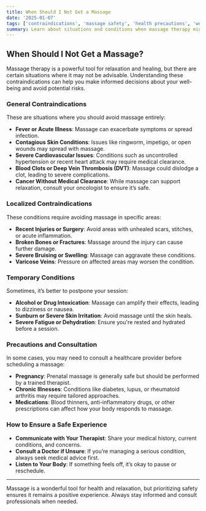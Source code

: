 ```yaml
---
title: When Should I Not Get a Massage
date: '2025-01-07'
tags: ['contraindications', 'massage safety', 'health precautions', 'wellness', 'self-care']
summary: Learn about situations and conditions when massage therapy might not be suitable and how to prioritize your safety and health.
---
```


## When Should I Not Get a Massage?

Massage therapy is a powerful tool for relaxation and healing, but there are certain situations where it may not be advisable. Understanding these contraindications can help you make informed decisions about your well-being and avoid potential risks.

### General Contraindications

These are situations where you should avoid massage entirely:

- **Fever or Acute Illness**: Massage can exacerbate symptoms or spread infection.
- **Contagious Skin Conditions**: Issues like ringworm, impetigo, or open wounds may spread with massage.
- **Severe Cardiovascular Issues**: Conditions such as uncontrolled hypertension or recent heart attack may require medical clearance.
- **Blood Clots or Deep Vein Thrombosis (DVT)**: Massage could dislodge a clot, leading to severe complications.
- **Cancer Without Medical Clearance**: While massage can support relaxation, consult your oncologist to ensure it’s safe.

### Localized Contraindications

These conditions require avoiding massage in specific areas:

- **Recent Injuries or Surgery**: Avoid areas with unhealed scars, stitches, or acute inflammation.
- **Broken Bones or Fractures**: Massage around the injury can cause further damage.
- **Severe Bruising or Swelling**: Massage can aggravate these conditions.
- **Varicose Veins**: Pressure on affected areas may worsen the condition.

### Temporary Conditions

Sometimes, it’s better to postpone your session:

- **Alcohol or Drug Intoxication**: Massage can amplify their effects, leading to dizziness or nausea.
- **Sunburn or Severe Skin Irritation**: Avoid massage until the skin heals.
- **Severe Fatigue or Dehydration**: Ensure you're rested and hydrated before a session.

### Precautions and Consultation

In some cases, you may need to consult a healthcare provider before scheduling a massage:

- **Pregnancy**: Prenatal massage is generally safe but should be performed by a trained therapist.
- **Chronic Illnesses**: Conditions like diabetes, lupus, or rheumatoid arthritis may require tailored approaches.
- **Medications**: Blood thinners, anti-inflammatory drugs, or other prescriptions can affect how your body responds to massage.

### How to Ensure a Safe Experience

- **Communicate with Your Therapist**: Share your medical history, current conditions, and concerns.
- **Consult a Doctor if Unsure**: If you’re managing a serious condition, always seek medical advice first.
- **Listen to Your Body**: If something feels off, it’s okay to pause or reschedule.

---

Massage is a wonderful tool for health and relaxation, but prioritizing safety ensures it remains a positive experience. Always stay informed and consult professionals when needed.
